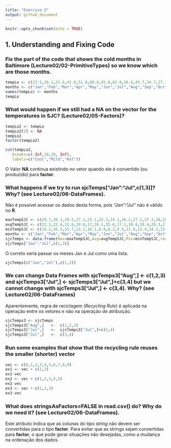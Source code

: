```yaml
---
title: "Exercise 2"
output: github_document
---
```


```r
knitr::opts_chunk$set(echo = TRUE)
```

## 1. Understanding and Fixing Code

### Fix	the	part	of	the	code	that	shows	the	cold	months	in	Baltimore	(Lecture02/02-PrimitiveTypes)	so	we	know	which	are	those	months.	

```r
tempLo <- c(23.5,26.1,33.6,42.0,51.8,60.8,65.8,63.9,56.6,43.7,34.7,27.3)
months <- c("Jan","Feb","Mar","Apr","May","Jun","Jul","Aug","Sep","Oct","Nov","Dec")
names(tempLo) <- months
tempLo
```

### What	would	happen	if	we	still	had	a	NA	on	the	vector	for	the	temperatures	in	SJC?	(Lecture02/05-Factors)?

```r
tempLo2 <- tempLo
tempLo2[2] <- NA
tempLo2
factor(tempLo2)
```

```r
cut(tempLo2,
   breaks=c(-Inf,18,20, Inf),
   labels=c("Cool","Mild","Hot"))
```

O Valor **NA** continua existindo no vetor quando ele é convertido (ou produzido) para **factor**.

### What	happens	if	we	try	to	run	sjcTemps["Jan":"Jul",c(1,3)]?	Why?	(see	Lecture02/06-DataFrames).	

Não é possível acessar os dados desta forma, pois *"Jan":"Jul"* não é válido no **R**.

```r
maxTempSJC <- c(29.7,30.1,29.5,27.3,25.1,24.3,24.1,26.2,27.2,27.3,28,28.7)
avgTempSJC <- c(22.2,22.4,21.6,19.6,17,16.1,15.6,17.1,18.8,19.4,20.3,21.4)
minTempSJC <- c(16.2,16.5,15.7,13.2,10.1,8.9,8.2,9.9,11.9,13.4,14.2,15.3)
months <- c("Jan","Feb","Mar","Apr","May","Jun","Jul","Aug","Sep","Oct","Nov","Dec")
sjcTemps <- data.frame(Max=maxTempSJC,Avg=avgTempSJC,Min=minTempSJC,row.names = months)
sjcTemps["Jan":"Jul",c(1,3)]
```

O correto seria passar os meses Jan e Jul como uma lista.

```r
sjcTemps[c("Jan","Jul"),c(1,3)]
```

### We	can	change	Data	Frames	with	sjcTemps3["Aug",]	<-	c(1,2,3)	and	sjcTemps3["Jul",]	<-	sjcTemps3["Jul",]+c(3,4)	but	we	cannot	change with	sjcTemps3["Jul",]	<-	c(3,4).	Why?	(see	Lecture02/06-DataFrames)

Aparentemente, regra de reciclagem (*Recycling Rule*) é aplicada na operação entre os vetores e não na operação de atribuição.

```r
sjcTemps3 <- sjcTemps
sjcTemps3["Aug",]	<-	c(1,2,3)
sjcTemps3["Jul",]	<-	sjcTemps3["Jul",]+c(3,4)
sjcTemps3["Jul",]	<-	c(3,4)
``` 

### Run	some	examples	that	show	that	the	recycling	rule	reuses	the	smaller	(shorter)	vector	

```r
vec <- c(0,1,2,3,4,5,6,7,8,9)
ex1 <- vec + c(1,2)
ex1-vec
ex2 <- vec + c(1,2,3,4,5)
ex2-vec
ex3 <- vec + c(1,2,3)
ex3-vec
```

### What	does	stringsAsFactors=FALSE	in	read.csv()	do?	Why	do	we	need	it?	(see	Lecture02/06-DataFrames).	

Este atributo indica que as colunas do tipo *string* não devem ser convertidas para o tipo **factor**. Para evitar que as strings sejam convertidas para **factor**, o que pode gerar situações não desejadas, como a mudança na ordenação dos dados.